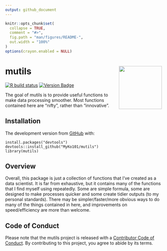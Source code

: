 ```yaml
---
output: github_document
---
```


<!-- README.md is generated from README.Rmd. Please edit that file -->

```r
knitr::opts_chunk$set(
  collapse = TRUE,
  comment = "#>",
  fig.path = "man/figures/README-",
  out.width = "100%"
)
options(crayon.enabled = NULL)
```

# mutils <img src='man/figures/logo.png' align="right" height="138.5" />

<!-- badges: start -->

 [![R build status](https://github.com/MyKo101/mutils/workflows/R-CMD-check/badge.svg)](https://github.com/MyKo101/mutils/actions)
 [![Version Badge](https://img.shields.io/badge/Version-0.0.0.9017-orange.svg)](https://github.com/MyKo101/mutils)
 
<!-- badges: end -->

The goal of mutils is to provide useful functions to make data processing smoother. Most functions contained here are "nifty", rather than "innovative".

## Installation

The development version from [GitHub](https://github.com/) with:

```
install.packages("devtools")
devtools::install_github("MyKo101/mutils")
library(mutils)
```

## Overview

Overall, this package is just a collection of functions that I've created as a data scientist. It is far from exhaustive, but it contains many of the functions that I find myself using repeatedly. Some are simple formula, some are designed to make processes quicker and some create tidier outputs (to my personal standards). There may be simpler/faster/more obvious ways to do many of the things contained in here, and improvements on speed/efficiency are more than welcome.

## Code of Conduct

Please note that the mutils project is released with a [Contributor Code of Conduct](https://michaelbarrowman.co.uk/mutils/CODE_OF_CONDUCT.html). By contributing to this project, you agree to abide by its terms.


